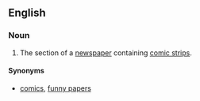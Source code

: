 ==English==
{{wikipedia|dab=funnies}}

===Noun===
{{infl|en|noun|head=[[funny]] [[pages]]}} {{pluralonly}}

# The section of a [[newspaper]] containing [[comic strip]]s.

====Synonyms====
* {{sense|comic strip section of a newspaper}} [[comics]], [[funny papers]]